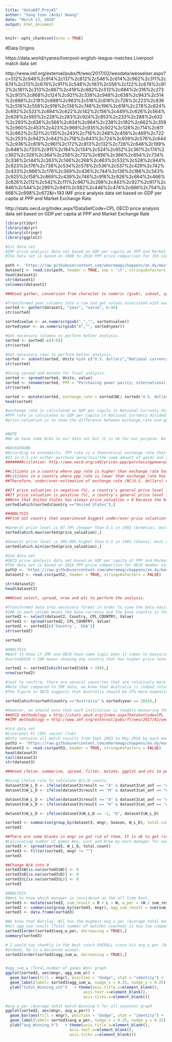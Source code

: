 ---
title: "data607.Proj#2"
author: "Sang Yoon (Andy) Hwang"
date: "March 13, 2018"
output: html_document
---

```{r setup, include=FALSE}
knitr::opts_chunk$set(echo = TRUE)
```

#Data Origins

https://data.world/ryanes/liverpool-english-league-matches
Liverpool match data set

http://www.imf.org/external/pubs/ft/weo/2017/02/weodata/weoselser.aspx?c=512%2c946%2c914%2c137%2c612%2c546%2c614%2c962%2c311%2c674%2c213%2c676%2c911%2c548%2c193%2c556%2c122%2c678%2c912%2c181%2c313%2c867%2c419%2c682%2c513%2c684%2c316%2c273%2c913%2c868%2c124%2c921%2c339%2c948%2c638%2c943%2c514%2c686%2c218%2c688%2c963%2c518%2c616%2c728%2c223%2c836%2c516%2c558%2c918%2c138%2c748%2c196%2c618%2c278%2c624%2c692%2c522%2c694%2c622%2c142%2c156%2c449%2c626%2c564%2c628%2c565%2c228%2c283%2c924%2c853%2c233%2c288%2c632%2c293%2c636%2c566%2c634%2c964%2c238%2c182%2c662%2c359%2c960%2c453%2c423%2c968%2c935%2c922%2c128%2c714%2c611%2c862%2c321%2c135%2c243%2c716%2c248%2c456%2c469%2c722%2c253%2c942%2c642%2c718%2c643%2c724%2c939%2c576%2c644%2c936%2c819%2c961%2c172%2c813%2c132%2c726%2c646%2c199%2c648%2c733%2c915%2c184%2c134%2c524%2c652%2c361%2c174%2c362%2c328%2c364%2c258%2c732%2c656%2c366%2c654%2c734%2c336%2c144%2c263%2c146%2c268%2c463%2c532%2c528%2c944%2c923%2c176%2c738%2c534%2c578%2c536%2c537%2c429%2c742%2c433%2c866%2c178%2c369%2c436%2c744%2c136%2c186%2c343%2c925%2c158%2c869%2c439%2c746%2c916%2c926%2c664%2c466%2c826%2c112%2c542%2c111%2c967%2c298%2c443%2c927%2c917%2c846%2c544%2c299%2c941%2c582%2c446%2c474%2c666%2c754%2c668%2c698%2c672&t=193
IMF price analysis data set based on GDP per capita at PPP and Market Exchange Rate

http://stats.oecd.org/Index.aspx?DataSetCode=CPL
OECD price analysis data set based on GDP per capita at PPP and Market Exchange Rate

```{r library, include=FALSE}
library(tidyr)
library(dplyr)
library(stringr)
library(ggplot2)
```

```{r q1}
#1st data set
#IMF price analysis data set based on GDP per capita at PPP and Market Exchange Rate
#The data set is based on 1980 to 2018 PPP price comparison for 193 countries.

path <- 'https://raw.githubusercontent.com/wheremagichappens/an.dy/master/DATA607/Project2/IMF.txt'
dataset1 <- read.csv(path, header = TRUE, sep = '\t', stringsAsFactors = FALSE)
head(dataset1)
str(dataset1)
colnames(dataset1)

###Used gather, conversion from character to numeric (gsub), subset, spread, rename, mutate and etc to perform the analysis.

#Transformed year columns into a row and get values associated with each subject.Decriptor by each year.
sorted <- gather(dataset1, "year", "value", 6:44)
str(sorted)

sorted$value <- as.numeric(gsub(",","", sorted$value))
sorted$year <- as.numeric(gsub("X","", sorted$year))

#Get necessary columns to perform better analysis.
sorted <- sorted[-c(4:6)]
str(sorted)

#Get necessary rows to perform better analysis.
sorted <- subset(sorted, Units %in% c("U.S. dollars","National currency", "Purchasing power parity; international dollars"))
str(sorted)

#Using spread and mutate for final analysis.
sorted <- spread(sorted, Units, value)
sorted <- rename(sorted, PPP = "Purchasing power parity; international dollars", NC = "National currency")
str(sorted)

sorted <- mutate(sorted, exchange_rate = sorted$NC/ sorted$'U.S. dollars' , ppp_rate = sorted$NC/sorted$PPP, price_valuation = ( (exchange_rate - ppp_rate) / exchange_rate ) * 100)
head(sorted)

#exchange_rate is calculated as GDP per capita in National Currency divided by GDP per capita in U.S. dollars.
#PPP_rate is calculated as GDP per capita in National Currency divided by GDP per capita in PPP.
#price_valuation is to show the difference between exchange_rate and ppp_rate with respect to exchange_rate in terms of percentage. This tells you how much each country is cheaper/more expensive than U.S.


#NOTE
#We do have some N/As in our data set but it is ok for our purpose. We can leave them as they are.

#BACKGROUND
#According to economists, PPP rate is a theoretical exchange rate that measures the price difference between United States and other countries.
#$1 in U.S can either purchase more/less/the same amount of goods and services in other country.
########(citation: http://www.oecd.org/sdd/prices-ppp/purchasingpowerparities-frequentlyaskedquestionsfaqs.htm)

##citizens in a country where ppp_rate is higher than exchange_rate has lower purchasing power in their country than in U.S for the same $1 spent; negative price_valuation
##citizens in a country where ppp_rate is lower than exchange_rate has higher purchasing power in their country than in U.S for the same $1 spent; positive price_valuation
##Therefore, under/over-estimation of exchange rate (NC/U.S. dollars) can roughly estimate the price level difference accross the countries.

##If price_valuation is negative (%), a country's general price level is higher (%) than United States.
##If price_valuation is positive (%), a country's general price level is lower (%) than United States.
##Note that United States has always price_valuation = 0 because the base comparision always will be U.S to other countries.
sorted[which(sorted$Country =="United States"),]

##ANALYSIS
##Find out country that experienced biggest under/over-price valuation

#General price level is 97.79% cheaper than U.S in 1992 (Armenia); most under-priced country against U.S
sorted[which.max(sorted$price_valuation),]

#General price level is 396.86% higher than U.S in 1982 (Ghana); most over-priced country against U.S
sorted[which.min(sorted$price_valuation),]
```

```{r q2}
#2nd data set
#OECD price analysis data set based on GDP per capita at PPP and Market Exchange Rate
#The data set is based on 2016 PPP price comparison for OECD member states.
path2 <- 'https://raw.githubusercontent.com/wheremagichappens/an.dy/master/DATA607/Project2/OECD.csv'
dataset2 <- read.csv(path2, header = TRUE, stringsAsFactors = FALSE)

str(dataset2)
head(dataset2)

###Used select, spread, nrow and etc to perform the analysis.

#Transformed data into necessary format in order to view the data easily. I want to compare how much each country is under/over-priced against U.S.
#100 in each column means the base currency and the base country is the same. (Country = USA, USA = 100 means Country being compared to USA is USA, thus price level is the same)
sorted2 <- select(dataset2, Country, CPL_COUNTRY, Value)
sorted2 <- spread(sorted2, CPL_COUNTRY, Value)
sorted2 <- sorted2[c('Country', 'USA')]
str(sorted2)

sorted2

#ANALYSIS
#Want to know if IMF and OECD have same logic when it comes to measuring relative price difference comparing U.S to other countries.
#sorted$USA > 100 means showing any country that has higher price level than U.S.

sorted2 <- sorted2[which(sorted2$USA > 100),]
nrow(sorted2)

#Just to confirm, there are several countries that are relatively more expensive than U.S, 17 countries.
#Note that compared to IMF data, we know that Australia is indeed relatively more expensive than U.S in 2016 (6.2% more expensive)
#The figure in OECD suggests that Australia should be 27% more expensive than U.S, (National Currency per U.S $), in 2016. Obviously, there is a difference as each institution uses different baskets of goods when it comes calculating price difference.

sorted[which(sorted$Country =="Australia" & sorted$year == 2016),]

#However, we should note that each institution is roughly measuring the relative price difference between U.S and other countries fairly well. Which institution is more accurate? OECD Vs IMF? It depends on how you look at it.
##OECD methodology = http://stats.oecd.org/Index.aspx?DataSetCode=CPL
##IMF methodology = http://www.imf.org/external/pubs/ft/weo/2017/02/weodata/weoselser.aspx?c=512%2c946%2c914%2c137%2c612%2c546%2c614%2c962%2c311%2c674%2c213%2c676%2c911%2c548%2c193%2c556%2c122%2c678%2c912%2c181%2c313%2c867%2c419%2c682%2c513%2c684%2c316%2c273%2c913%2c868%2c124%2c921%2c339%2c948%2c638%2c943%2c514%2c686%2c218%2c688%2c963%2c518%2c616%2c728%2c223%2c836%2c516%2c558%2c918%2c138%2c748%2c196%2c618%2c278%2c624%2c692%2c522%2c694%2c622%2c142%2c156%2c449%2c626%2c564%2c628%2c565%2c228%2c283%2c924%2c853%2c233%2c288%2c632%2c293%2c636%2c566%2c634%2c964%2c238%2c182%2c662%2c359%2c960%2c453%2c423%2c968%2c935%2c922%2c128%2c714%2c611%2c862%2c321%2c135%2c243%2c716%2c248%2c456%2c469%2c722%2c253%2c942%2c642%2c718%2c643%2c724%2c939%2c576%2c644%2c936%2c819%2c961%2c172%2c813%2c132%2c726%2c646%2c199%2c648%2c733%2c915%2c184%2c134%2c524%2c652%2c361%2c174%2c362%2c328%2c364%2c258%2c732%2c656%2c366%2c654%2c734%2c336%2c144%2c263%2c146%2c268%2c463%2c532%2c528%2c944%2c923%2c176%2c738%2c534%2c578%2c536%2c537%2c429%2c742%2c433%2c866%2c178%2c369%2c436%2c744%2c136%2c186%2c343%2c925%2c158%2c869%2c439%2c746%2c916%2c926%2c664%2c466%2c826%2c112%2c542%2c111%2c967%2c298%2c443%2c927%2c917%2c846%2c544%2c299%2c941%2c582%2c446%2c474%2c666%2c754%2c668%2c698%2c672&t=193
```

```{r q3}
#3rd data set
#Liverpool FC (EPL soccer club)
#Data contains all match results from Sept 1893 to May 2016 by each manager.
path3 <- "https://raw.githubusercontent.com/wheremagichappens/an.dy/master/DATA607/Project2/lfc_manager_games.csv"
dataset3 <- read.csv(path3, header = TRUE, stringsAsFactors = FALSE)
head(dataset3)
tail(dataset3)
str(dataset3)

###Used ifelse. summarise, spread, filter, mutate, ggplot and etc to perform analysis.

#Using ifelse rule to calculate W/L/D counts.
dataset3$W_L_D <- ifelse(dataset3$result == "A" & dataset3$at_anf == "Away", "W", -1)
dataset3$W_L_D <- ifelse(dataset3$result == "H" & dataset3$at_anf == "Anfield", "W", dataset3$W_L_D)

dataset3$W_L_D <- ifelse(dataset3$result == "A" & dataset3$at_anf == "Anfield", "L", dataset3$W_L_D)
dataset3$W_L_D <- ifelse(dataset3$result == "H" & dataset3$at_anf == "Away", "L", dataset3$W_L_D)

dataset3$W_L_D <- ifelse(dataset3$W_L_D == -1, "D", dataset3$W_L_D)

sorted3 <- summarise(group_by(dataset3, mngr, Season, W_L_D), total.count = n() )
sorted3

##There are some blanks in mngr so got rid of them. It is ok to get rid of them since those blank managers are very old ones and we won't consider them seriously.
#Calculating number of games Won, Lost and Drew by each manager for each season.
sorted3 <- spread(sorted3, W_L_D, total.count)
sorted3 <- filter(sorted3, mngr != "")
sorted3

##Change N/A into 0
sorted3$W[is.na(sorted3$W)] <- 0
sorted3$D[is.na(sorted3$D)] <- 0
sorted3$L[is.na(sorted3$L)] <- 0
sorted3

#ANALYSIS
#Want to know which manager is considered as the all time best.
sorted3 <- mutate(sorted3, sum_result = D + L + W, w_per = (W / sum_result) * 100)
sorted3 <- summarise(group_by(sorted3, mngr), agg_sum_result = sum(sum_result), agg_sum_w = sum(W), avg_w_per = round((sum(W) / sum(sum_result) ) * 100,0) )
sorted3 <- data.frame(sorted3)

#We know that Barclay, Wil has the highest avg_w_per (Average total match Winning % for all seasons) but we cannot say he is the best coach in Liverpool.
#His agg_sum_result (Total number of matches coached) is too low compared to Benatez, Dalglish, Paisley, Shankly and etc. 
sorted3[order(sorted3$avg_w_per, decreasing = TRUE),]
summary(sorted3)

# I would say shankly is the best coach OVERALL since his avg_w_per (Average total match Winning % for all seasons) is 6th highest when agg_sum_w (Total number of games Won) is the highest among all.
#Indeed, he is a balanced winner.
sorted3[order(sorted3$agg_sum_w, decreasing = TRUE),]


#agg_sum_w (Total number of games Won) graph
ggplot(sorted3, aes(mngr, agg_sum_w)) + 
  geom_bar(aes(fill = mngr), position = "dodge", stat = "identity") + 
  geom_label(label= sorted3$agg_sum_w, nudge_x = 0.25, nudge_y = 0.25) +
  ylab("total_Winning_cnt")   + theme(axis.title.x=element_blank(),
                                  axis.text.x=element_blank(),
                                  axis.ticks.x=element_blank())

#avg_w_per (Average total match Winning % for all seasons) graph
ggplot(sorted3, aes(mngr, avg_w_per)) + 
  geom_bar(aes(fill = mngr), position = "dodge", stat = "identity") + 
  geom_label(label= sorted3$avg_w_per, nudge_x = 0.25, nudge_y = 0.25) +
  ylab("avg_Winning_%")   + theme(axis.title.x=element_blank(),
                            axis.text.x=element_blank(),
                            axis.ticks.x=element_blank())

```